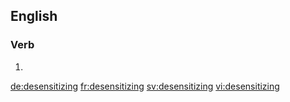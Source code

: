 
==English==

===Verb===
{{head|en}}

# {{present participle of|desensitize|lang=en}}

[[de:desensitizing]]
[[fr:desensitizing]]
[[sv:desensitizing]]
[[vi:desensitizing]]